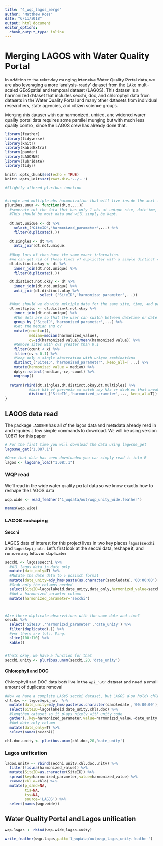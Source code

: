 ```yaml
---
title: "4_wqp_lagos_merge"
author: "Matthew Ross"
date: "6/11/2018"
output: html_document
editor_options: 
  chunk_output_type: inline
---
```



# Merging LAGOS with Water Quality Portal 

In addition to the relativley munging intensive Water Quality Portal data, we are also leveraging a more 'analysis-ready' dataset from the LAke multi-scaled GEoSpatial and temporal dataset (LAGOS). This dataset is a harmonized dataset that includes secchi, doc, and chlorophyll data from datasets in the Water Quality Portal and many other datasets from individual researchers, state agencies, and citizen science groups. 

Merging this dataset with our harmonized, unified, and widened water quality portal data requires some parallel munging but with much less quality control, since the LAGOS crew has already done that. 

```r
library(feather)
library(tidyverse)
library(knitr)
library(kableExtra)
library(pander)
library(LAGOSNE)
library(lubridate)
library(tidyr)

knitr::opts_chunk$set(echo = TRUE)
knitr::opts_knit$set(root.dir='../..')

#Slightly altered pluribus function


#single and multiple obs harmonization that will live inside the next function. 
pluribus.unum <- function(dt,x,...){
  #seperate out the data that has only 1 obs at unique site, datetime, and parameter combination. 
  #This should be most data and will simply be kept. 
  
  dt.not.unique <- dt %>%
    select_('SiteID','harmonized_parameter',...) %>%
    filter(duplicated(.))
  
  dt.singles <- dt %>%
    anti_join(dt.not.unique)
  
  #Okay lots of thos have the same exact information. 
  #We can get rid of those kinds of duplicates with a simple distinct call
  dt.distinct.okay <- dt %>%
    inner_join(dt.not.unique) %>% 
    filter(duplicated(.)) 

  dt.distinct.not.okay <- dt %>%
    inner_join(dt.not.unique) %>%
    anti_join(dt.distinct.okay %>%
                select_('SiteID','harmonized_parameter',...))

  #What should we do with multiple data for the same site, time, and parameter? 
  dt.multiples <- dt.distinct.not.okay %>%
    inner_join(dt.not.unique) %>%
    #The dots are so that the user can switch between datetime or date
    group_by_('SiteID','harmonized_parameter',...) %>%
    #Get the median and cv
    mutate(count=n(),
           median=median(harmonized_value),
           cv=sd(harmonized_value)/mean(harmonized_value)) %>%
    #Remove sites with cvs greater than 0.1
    filter(count < x) %>%
    filter(cv < 0.1) %>%
    #Keep only a single observation with unique combinations
    distinct_('SiteID','harmonized_parameter',.keep_all=T,...) %>%
    mutate(harmonized_value = median) %>%
    dplyr::select(-median,-cv,-count) %>%
    ungroup()
  
  return(rbind(dt.singles,dt.distinct.okay,dt.multiples) %>%
           #Last bit of paranoia to catch any NAs or doubles that sneak through
           distinct_('SiteID','harmonized_parameter',...,.keep_all=T))
}

```


## LAGOS data read

The package `LAGOSNE` has all of the lagos data and metadata already read in and requires a few simple commands to download. We will be using version 1.087.1 for this paper

```r
# For the first time you will download the data using lagosne_get
lagosne_get('1.087.1')

#Once that data has been downloaded you can simply read it into R
lagos <- lagosne_load("1.087.1")
```


### WQP read

We'll read in the wide water quality portal data so we know exactly how to reshape the LAGOS data


```r
wqp.wide <- read_feather('1_wqdata/out/wqp_unity_wide.feather')

names(wqp.wide)
```



### LAGOS reshaping


#### Secchi 

LAGOS data of interest for this project lives in two key places `lagos$secchi` and `lagos$epi_nutr`. Let's first look at the secchi data, reshape it, and remove any leftover duplicates

```r
secchi <- lagos$secchi %>%
  #All lagos data is date only
  mutate(date_only=T) %>%
  #Mutate the date data to a posixct format
  mutate(date_unity=mdy_hms(paste(as.character(sampledate),'00:00:00'),tz='UTC')) %>%
  #Grab only the columns needed
  select(SiteID=lagoslakeid,date_unity,date_only,harmonized_value=secchi)  %>%
  #Add a harmonized paramter column
  mutate(harmonized_parameter='secchi')



#Are there duplicate observations with the same date and time?
secchi %>%
  select('SiteID','harmonized_parameter','date_unity') %>%
  filter(duplicated(.)) %>%
  #yes there are lots. Dang.
  slice(100:110) %>%
  kable()


#Thats okay, we have a function for that
secchi.unity <- pluribus.unum(secchi,20,'date_unity')

```

#### Chlorophyll and DOC

Chlorophyll and DOC data both live in the `epi_nutr` dataset and need a small amount of duplicate removal

```r

#Now we have a complete LAGOS secchi dataset, but LAGOS also holds chlorophyll and DOC data
chl.doc <- lagos$epi_nutr %>%
  mutate(date_unity=mdy_hms(paste(as.character(sampledate),'00:00:00'),tz='UTC')) %>%
  select(SiteID=lagoslakeid,date_unity,chla,doc) %>%
  #lengthen dataset so it plays nicely with unity code
  gather(.,key=harmonized_parameter,value=harmonized_value,-date_unity,-SiteID) %>%
  #Add date_only column
  mutate(date_only=T) %>%
  select(names(secchi))

chl.doc.unity <- pluribus.unum(chl.doc,20,'date_unity')

```

### Lagos unification
```r

lagos.unity <- rbind(secchi.unity,chl.doc.unity) %>%
  filter(!is.na(harmonized_value)) %>%
  mutate(SiteID=as.character(SiteID)) %>%
  spread(key=harmonized_parameter,value=harmonized_value) %>%
  rename(chl_a=chla) %>%
  mutate(p_sand=NA,
         tis=NA,
         tss=NA,
         source='LAGOS') %>%
  select(names(wqp.wide))

```



## Water Quality Portal and Lagos unification
```r
wqp.lagos <- rbind(wqp.wide,lagos.unity) 

write_feather(wqp.lagos,path='1_wqdata/out/wqp_lagos_unity.feather')

```

